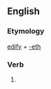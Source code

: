 ==English==

===Etymology===
[[edify]] + [[-eth]]

===Verb===
{{en-verb form}}

# {{archaic third-person singular of|edify}}